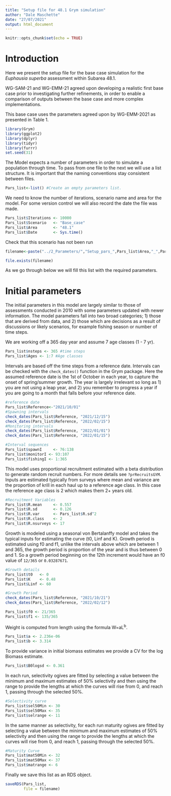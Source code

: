 ```yaml
---
title: "Setup file for 48.1 Grym simulation"
author: "Dale Maschette"
date: "27/07/2021"
output: html_document
---
```


```r
knitr::opts_chunk$set(echo = TRUE)
```


# Introduction

Here we present the setup file for the base case simulation for the *Euphausia superba* assessment within Subarea 48.1. 

WG-SAM-21 and WG-EMM-21 agreed upon developing a realistic first base case prior to investigating further refinements, in order to enable a comparison of outputs between the base case and more complex implementations.

This base case uses the parameters agreed upon by WG-EMM-2021 as presented in Table 1. 


```r
library(Grym)
library(ggplot2)
library(dplyr)
library(tidyr)
library(furrr)
set.seed(31)
```


The Model expects a number of parameters in order to simulate a population through time. To pass from one file to the next we will use a list structure. It is important that the naming conventions stay consistent between files. 

```r
Pars_list<-list() #Create an empty parameters list. 
```

We need to know the number of iterations, scenario name and area for the model. For some version control we will also record the date the file was made. 
```r
Pars_list$Iterations <- 10000
Pars_list$Scenario   <- "Base_case"
Pars_list$Area       <- "48.1"
Pars_list$Date       <- Sys.time()
```

Check that this scenario has not been run
```r
filename<-paste("../2_Parameters/","Setup_pars_",Pars_list$Area,"_",Pars_list$Scenario,".rds", sep="")

file.exists(filename)
```

As we go through below we will fill this list with the required parameters. 

# Initial parameters
The initial parameters in this model are largely similar to those of assessments conducted in 2010 with some parameters updated with newer information. The model parameters fall into two broad categories; 1) those that are derived from data, and 2) those which are decisions as a result of discussions or likely scenarios, for example fishing season or number of time steps.

We are working off a 365 day year and assume 7 age classes (1 - 7 yr). 

```r
Pars_list$nsteps <- 365 #time steps
Pars_list$Ages <- 1:7 #Age classes
```

Intervals are based off the time steps from a reference date. Intervals can be checked with the `check_dates()` function in the Grym package. Here the assumed reference date is the 1st of October in each year, to capture the onset of spring/summer growth. The year is largely irrelevant so long as 1) you are not using a leap year, and 2) you remember to progress a year if you are going to a month that falls before your reference date. 
```r
#reference date
Pars_list$Reference<-"2021/10/01"
#Spawning intervals
check_dates(Pars_list$Reference, "2021/12/15")
check_dates(Pars_list$Reference, "2022/02/15")
#Monitoring intervals
check_dates(Pars_list$Reference, "2022/01/01")
check_dates(Pars_list$Reference, "2022/01/15")
```

```r
#Interval sequences
Pars_list$spawnI	 <- 76:138
Pars_list$monitorI <- 93:107
Pars_list$fishingI <- 1:365
```

This model uses proportional recruitment estimated with a beta distribution to generate random recruit numbers. For more details see `?prRecruitsGYM`. Inputs are estimated typically from surveys where mean and variance are the proportion of krill in each haul up to a reference age class. In this case the reference age class is 2 which makes them 2+ years old. 

```r
#Recruitment Variables
Pars_list$R.mean     <- 0.557 
Pars_list$R.sd       <- 0.126
Pars_list$R.var      <- Pars_list$R.sd^2
Pars_list$R.class    <- 2
Pars_list$R.nsurveys <- 17
```

Growth is modeled using a seasonal von Bertalanffy model and takes the typical inputs for estimating the curve (t0, Linf and K). Growth period is estimated using f0 and f1, unlike the intervals above which are between 1 and 365, the growth period is proportion of the year and is thus between 0 and 1. So a growth period beginning on the 12th increment would have an f0 value of `12/365` or `0.03287671`. 

```r
#Growth details 
Pars_list$t0   <- 0
Pars_list$K    <- 0.48
Pars_list$Linf <- 60

#Growth Period
check_dates(Pars_list$Reference, "2021/10/21")
check_dates(Pars_list$Reference, "2022/02/12")

Pars_list$f0 <- 21/365
Pars_list$f1 <- 135/365
```

Weight is computed from length using the formula W=aL<sup>b</sup>. 
```r
Pars_list$a <- 2.236e-06
Pars_list$b <- 3.314
```

To provide variance in initial biomass estimates we provide a CV for the log Biomass estimate. 
```r
Pars_list$B0logsd <- 0.361
```

In each run, selectivity ogives are fitted by selecting a value between the minimum and maximum estimates of 50% selectivity and then using the range to provide the lengths at which the curves will rise from 0, and reach 1, passing through the selected 50%. 
```r
#Selectivity curve
Pars_list$sel50Min <- 30
Pars_list$sel50Max <- 35
Pars_list$selrange <- 11
```

In the same manner as selectivity, for each run maturity ogives are fitted by selecting a value between the minimum and maximum estimates of 50% selectivity and then using the range to provide the lengths at which the curves will rise from 0, and reach 1, passing through the selected 50%. 
```r
#Maturity Curve
Pars_list$mat50Min <- 32
Pars_list$mat50Max <- 37
Pars_list$matrange <- 6
```

Finally we save this list as an RDS object. 

```r
saveRDS(Pars_list, 
        file = filename)
```

